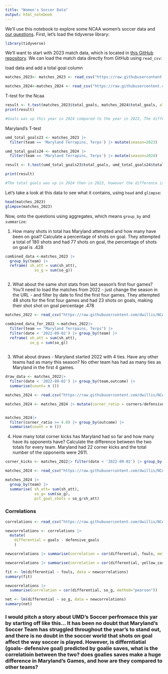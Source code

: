 ```yaml
---
title: "Women's Soccer Data"
output: html_notebook
---
```


We'll use this notebook to explore some NCAA women's soccer data and [our questions](https://docs.google.com/spreadsheets/d/1kTSrnl1URmcexIWLDMWqDnp3q-c2OS45uifnhjp10n4/edit#gid=0). First, let's load the tidyverse library:

```r
library(tidyverse)
```

We'll want to start with 2023 match data, which is located in [this GitHub repository](https://github.com/dwillis/NCAAWomensSoccerData). We can load the match data directly from GitHub using `read_csv`:

load data and add a total goal column

```r
matches_2023<- matches_2023 <- read_csv("https://raw.githubusercontent.com/dwillis/NCAAWomensSoccerData/main/data/ncaa_womens_soccer_matchstats_2023.csv") |> mutate(total_goals = goals + defensive_goals)

matches_2024<-matches_2024 <- read_csv("https://raw.githubusercontent.com/dwillis/NCAAWomensSoccerData/main/data/ncaa_womens_soccer_matchstats_2024.csv")|> mutate(total_goals = goals + defensive_goals)
```

T-test for the Ncaa

```r
result <- t.test(matches_2023$total_goals, matches_2024$total_goals, alternative= "two.sided", var.equal = TRUE)
print(result)

#Goals was up this year in 2024 compared to the year in 2023, The difference is statistically significant, meaning it’s unlikely to be due to random chance.  
```

Maryland's T-test

```r
umd_total_goals23 <- matches_2023 |>
  filter(team == 'Maryland Terrapins, Terps') |> mutate(season=2023) 

umd_total_goals24 <- matches_2024 |>
  filter(team == 'Maryland Terrapins, Terps') |> mutate(season=2024)

result <- t.test(umd_total_goals23$total_goals, umd_total_goals24$total_goals, alternative= "two.sided", var.equal = TRUE)

print(result)

#The total goals was up in 2024 then in 2023, however the difference isn’t big enough to confidently say it’s a real change and not just something that could happen randomly.
```

Let's take a look at this data to see what it contains, using `head` and `glimpse`:

```r
head(matches_2023)
glimpse(matches_2023)
```

Now, onto the questions using aggregates, which means `group_by` and `summarize`:

1.  How many shots in total has Maryland attempted and how many have been on goal? Calculate a percentage of shots on goal. They attempted a total of 180 shots and had 77 shots on goal, the percentage of shots on goal is .428

```r
combined_data <-matches_2023 |>
  group_by(team) |>
  reframe( sh_att = sum(sh_att),
             so_g = sum(so_g))



```

2.  What about the same shot stats from last season's first four games? You'll need to load the matches from 2022 - just change the season in the URL - and filter by date to find the first four games. They attempted 48 shots for the first four games and had 23 shots on goals, making their shot shot on goal percentage .478

```r
matches_2022 <- read_csv("https://raw.githubusercontent.com/dwillis/NCAAWomensSoccerData/main/data/ncaa_womens_soccer_matchstats_2022.csv")

combined_data_for_2022 <-matches_2022|> 
  filter(team == "Maryland Terrpains, Terps") |>
  filter(date < '2022-09-02') |> group_by(team) |>
  reframe( sh_att = sum(sh_att), 
           so_g = sum(so_g))
  
```

3.  What about draws - Maryland started 2022 with 4 ties. Have any other teams had as many this season? No other team has had as many ties as Maryland in the first 4 games.

```r

draw_data <- matches_2022|> 
  filter(date < '2022-09-02') |> group_by(team,outcome) |>
  summarise(count= n ())
```

```r
matches_2024 <- read.csv("https://raw.githubusercontent.com/dwillis/NCAAWomensSoccerData/main/data/ncaa_womens_soccer_matchstats_2024.csv")

matches_2024 <- matches_2024 |> mutate(corner_ratio = corners/defensive_corners)


matches_2024|>
  filter(corner_ratio >= 4.0) |> group_by(outcome) |>
  summarise(count = n ())
```

4.  How many total corner kicks has Maryland had so far and how many have its opponents have? Calculate the difference between the two totals for every team. Maryland had 22 corner kicks and the total number of the opponents were 2611.

```r
corner_kicks <- matches_2022|> filter(date < '2022-09-02') |> group_by(team) |> summarise(corners = sum(corners))|> mutate(corner_difference = corners/2633)
```

```r
matches_2024 <- read_csv("https://raw.githubusercontent.com/dwillis/NCAAWomensSoccerData/main/data/ncaa_womens_soccer_matchstats_2024.csv")
```

```r
matches_2024 |>
  group_by(team) |>
  summarise( sh_att= sum(sh_att),
             so_g= sum(so_g),
             pct_goal_shots = so_g/sh_att)
```

### Correlations

```r
correlations <- read_csv("https://raw.githubusercontent.com/dwillis/NCAAWomensSoccerData/main/data/ncaa_womens_soccer_matchstats_2024.csv")

```

```r
newcorrelations <- correlations |> 
  mutate(
    differential = goals - defensive_goals
    )
```

```r
newcorrelations |> summarise(correlation = cor(differential, fouls, method="pearson"))
```

```r
newcorrelations |> summarise(correlation = cor(differential, yellow_cards, method="pearson"))
```

```r
fit <- lm(differential ~ fouls, data = newcorrelations)
summary(fit)
```
```r
newcorrelations |> 
  summarise(correlation = cor(differential, so_g, method="pearson"))
```

```r
net <- lm(differential ~ so_g, data = newcorrelations)
summary(net)
```
### I would pitch a story about UMD's Soccer perfromace this yar by starting off like this... It has been no doubt that Maryland's Soccer Team has struggled throughout the year's to stand out, and there is no doubt in the soccer world that shots on goal affect the way soccer is played. However, is differntiatial (goals- defensive goal)  predicted by goalie saves, what is the correlatioin between the two? does goalies saves make a huge difference in Maryland's Games, and how are they compared to other teams? 
